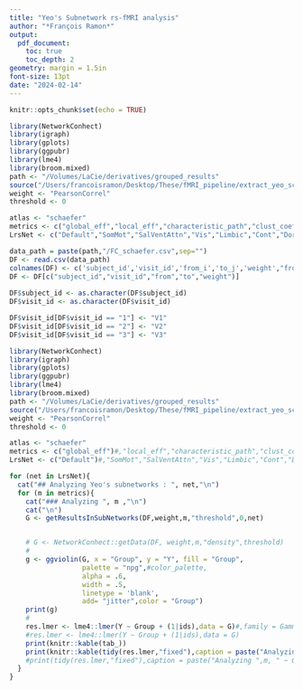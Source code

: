 ```yaml
---
title: "Yeo's Subnetwork rs-fMRI analysis"
author: "*François Ramon*"
output:
  pdf_document:
    toc: true
    toc_depth: 2
geometry: margin = 1.5in
font-size: 13pt
date: "2024-02-14"
---
```


```r
knitr::opts_chunk$set(echo = TRUE)
```

\newpage


```r
library(NetworkConhect)
library(igraph)
library(gplots)
library(ggpubr)
library(lme4)
library(broom.mixed)
path <- "/Volumes/LaCie/derivatives/grouped_results"
source("/Users/francoisramon/Desktop/These/fMRI_pipeline/extract_yeo_schaefer.R")
weight <- "PearsonCorrel"
threshold <- 0

atlas <- "schaefer"
metrics <- c("global_eff","local_eff","characteristic_path","clust_coeff") 
LrsNet <- c("Default","SomMot","SalVentAttn","Vis","Limbic","Cont","DorsAttn")

data_path = paste(path,"/FC_schaefer.csv",sep="")
DF <- read.csv(data_path)
colnames(DF) <- c('subject_id','visit_id','from_i','to_j','weight',"from","to")
DF <- DF[c("subject_id","visit_id","from","to","weight")]
  
DF$subject_id <- as.character(DF$subject_id)
DF$visit_id <- as.character(DF$visit_id)

DF$visit_id[DF$visit_id == "1"] <- "V1"
DF$visit_id[DF$visit_id == "2"] <- "V2"
DF$visit_id[DF$visit_id == "3"] <- "V3"

```


```r
library(NetworkConhect)
library(igraph)
library(gplots)
library(ggpubr)
library(lme4)
library(broom.mixed)
path <- "/Volumes/LaCie/derivatives/grouped_results"
source("/Users/francoisramon/Desktop/These/fMRI_pipeline/extract_yeo_schaefer.R")
weight <- "PearsonCorrel"
threshold <- 0

atlas <- "schaefer"
metrics <- c("global_eff")#,"local_eff","characteristic_path","clust_coeff") 
LrsNet <- c("Default")#,"SomMot","SalVentAttn","Vis","Limbic","Cont","DorsAttn")

for (net in LrsNet){
  cat("## Analyzing Yeo's subnetworks : ", net,"\n")
  for (m in metrics){
    cat("### Analyzing ", m ,"\n")
    cat("\n")
    G <- getResultsInSubNetworks(DF,weight,m,"threshold",0,net)


    # G <- NetworkConhect::getData(DF, weight,m,"density",threshold)
    #
    g <- ggviolin(G, x = "Group", y = "Y", fill = "Group",
                  palette = "npg",#color_palette,
                  alpha = .6,
                  width = .5,
                  linetype = 'blank',
                  add= "jitter",color = "Group")
    print(g)
    #
    res.lmer <- lme4::lmer(Y ~ Group + (1|ids),data = G)#,family = Gamma(link = "log"))
    #res.lmer <- lme4::lmer(Y ~ Group + (1|ids),data = G)
    print(knitr::kable(tab_))
    print(knitr::kable(tidy(res.lmer,"fixed"),caption = paste("Analyzing ",m, " ~ Group + (1|id) : Network",net)))
    #print(tidy(res.lmer,"fixed"),caption = paste("Analyzing ",m, " ~ Group + (1|id)"))
  }
}

  



```